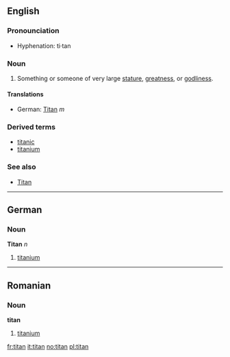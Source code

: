==English==

===Pronounciation===
*Hyphenation: ti&middot;tan

===Noun===
{{en-noun-reg}}

# Something or someone of very large [[stature]], [[greatness]], or [[godliness]].

====Translations====
{{top}}
*German: [[Titan]] ''m''
{{mid}}

{{bottom}}

===Derived terms===
*[[titanic]]
*[[titanium]]

===See also===
*[[Titan]]

----

==German==
===Noun===
'''Titan''' ''n''

#[[titanium]]

----
==Romanian==
===Noun===
'''titan'''

#[[titanium]]

[[fr:titan]]
[[it:titan]]
[[no:titan]]
[[pl:titan]]